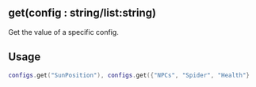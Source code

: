 ## get(config : string/list:string)

Get the value of a specific config.

## Usage
```lua filename="get"
configs.get("SunPosition"), configs.get({"NPCs", "Spider", "Health"}
```
